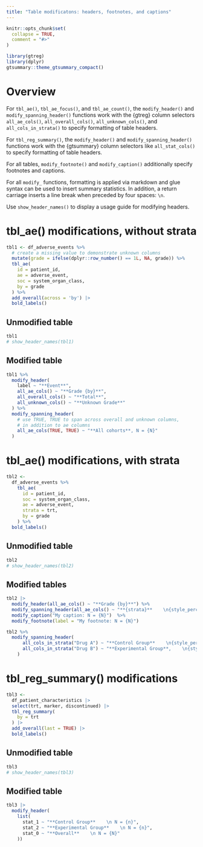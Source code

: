 ```yaml
---
title: "Table modificatons: headers, footnotes, and captions"
---
```


```r
knitr::opts_chunk$set(
  collapse = TRUE,
  comment = "#>"
)
```

```r
library(gtreg)
library(dplyr)
gtsummary::theme_gtsummary_compact()
```


# Overview

For `tbl_ae()`, `tbl_ae_focus()`, and `tbl_ae_count()`, the `modify_header()` and
`modify_spanning_header()` functions work with the {gtreg} column selectors
`all_ae_cols()`, `all_overall_cols()`, `all_unknown_cols()`, and `all_cols_in_strata()`
to specify formatting of table headers.

For `tbl_reg_summary()`, the `modify_header()` and
`modify_spanning_header()` functions work with the {gtsummary} column selectors
like `all_stat_cols()` to specify formatting of table headers.

For all tables, `modify_footnote()` and `modify_caption()` additionally 
specify footnotes and captions.

For all `modify_` functions, formatting is applied via markdown 
and glue syntax can be used to insert summary statistics. In addition, a return
carriage inserts a line break when preceded by four spaces: `    \n`.

Use `show_header_names()` to display a usage guide for
modifying headers.

# tbl_ae() modifications, without strata



```r
tbl1 <- df_adverse_events %>%
  # create a missing value to demonstrate unknown columns
  mutate(grade = ifelse(dplyr::row_number() == 1L, NA, grade)) %>%
  tbl_ae(
    id = patient_id,
    ae = adverse_event,
    soc = system_organ_class,
    by = grade
  ) %>%
  add_overall(across = 'by') |> 
  bold_labels()
```

## Unmodified table

```r
tbl1
# show_header_names(tbl1)
```


## Modified table

```r
tbl1 %>%
  modify_header(
    label ~ "**Event**",
    all_ae_cols() ~ "**Grade {by}**",
    all_overall_cols() ~ "**Total**",
    all_unknown_cols() ~ "**Unknown Grade**"
  ) %>%
  modify_spanning_header(
    # use TRUE, TRUE to span across overall and unknown columns,
    # in addition to ae columns
    all_ae_cols(TRUE, TRUE) ~ "**All cohorts**, N = {N}"
  ) 
```



# tbl_ae() modifications, with strata


```r
tbl2 <-
  df_adverse_events %>%
    tbl_ae(
      id = patient_id,
      soc = system_organ_class,
      ae = adverse_event,
      strata = trt,
      by = grade
    ) %>%
  bold_labels()
```


## Unmodified table

```r
tbl2
# show_header_names(tbl2)
```


## Modified tables

```r
tbl2 |> 
  modify_header(all_ae_cols() ~ "**Grade {by}**") %>%
  modify_spanning_header(all_ae_cols() ~ "**{strata}**    \n{style_percent(p)}% ({n}/{N})") %>%
  modify_caption("My caption: N = {N}")  %>%
  modify_footnote(label = "My footnote: N = {N}") 
```



```r
tbl2 %>%
  modify_spanning_header(
      all_cols_in_strata("Drug A") ~ "**Control Group**    \n{style_percent(p)}% ({n}/{N})",
      all_cols_in_strata("Drug B") ~ "**Experimental Group**,    \n{style_percent(p)}% ({n}/{N})"
    )
```



# tbl_reg_summary() modifications


```r
tbl3 <-
  df_patient_characteristics |> 
  select(trt, marker, discontinued) |> 
  tbl_reg_summary(
    by = trt
  ) |> 
  add_overall(last = TRUE) |> 
  bold_labels()
```

## Unmodified table

```r
tbl3
# show_header_names(tbl3)
```

## Modified table


```r
tbl3 |> 
  modify_header(
    list(
      stat_1 ~ "**Control Group**    \n N = {n}",
      stat_2 ~ "**Experimental Group**    \n N = {n}",
      stat_0 ~ "**Overall**    \n N = {N}"
    )) 
```








